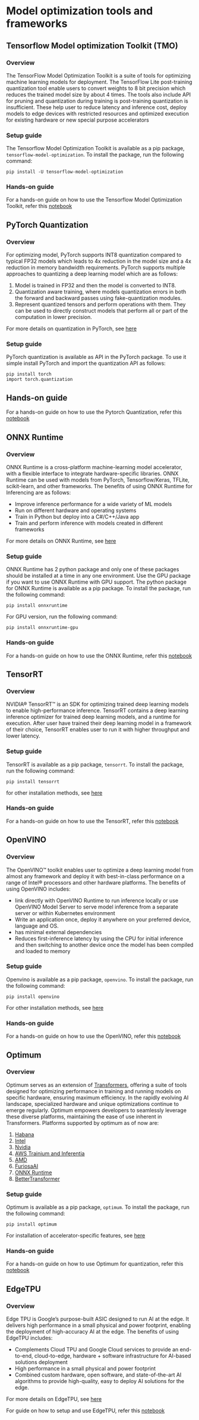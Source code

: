 # Model optimization tools and frameworks

## Tensorflow Model optimization Toolkit (TMO)

### Overview

The TensorFlow Model Optimization Toolkit is a suite of tools for optimizing machine learning models for deployment. 
The TensorFlow Lite post-training quantization tool enable users to convert weights to 8 bit precision which reduces the trained model size by about 4 times. 
The tools also include API for pruning and quantization during training is post-training quantization is insufficient.
These help user to reduce latency and inference cost, deploy models to edge devices with restricted resources and optimized execution for existing hardware or new special purpose accelerators

### Setup guide

The Tensorflow Model Optimization Toolkit is available as a pip package, `tensorflow-model-optimization`. To install the package, run the following command:
```
pip install -U tensorflow-model-optimization
```

### Hands-on guide

For a hands-on guide on how to use the Tensorflow Model Optimization Toolkit, refer this [notebook](https://github.com/johko/computer-vision-course/blob/main/notebooks/Unit%209%20-%20Model%20Optimization/tmo.ipynb)
## PyTorch Quantization

### Overview

For optimizing model, PyTorch supports INT8 quantization compared to typical FP32 models which leads to 4x reduction in the model size and a 4x reduction in memory bandwidth requirements. 
PyTorch supports multiple approaches to quantizing a deep learning model which are as follows:
1. Model is trained in FP32 and then the model is converted to INT8. 
2. Quantization aware training, where models quantization errors in both the forward and backward passes using fake-quantization modules. 
3. Represent quantized tensors and perform operations with them. They can be used to directly construct models that perform all or part of the computation in lower precision. 

For more details on quantization in PyTorch, see [here](https://pytorch.org/docs/stable/quantization.html)

### Setup guide

PyTorch quantization is available as API in the PyTorch package. To use it simple install PyTorch and import the quantization API as follows: 
```
pip install torch
import torch.quantization
```
## Hands-on guide

For a hands-on guide on how to use the Pytorch Quantization, refer this [notebook](https://github.com/johko/computer-vision-course/blob/main/notebooks/Unit%209%20-%20Model%20Optimization/torch.ipynb)

## ONNX Runtime

### Overview

ONNX Runtime is a cross-platform machine-learning model accelerator, with a flexible interface to integrate hardware-specific libraries. 
ONNX Runtime can be used with models from PyTorch, Tensorflow/Keras, TFLite, scikit-learn, and other frameworks.
The benefits of using ONNX Runtime for Inferencing are as follows:
- Improve inference performance for a wide variety of ML models
- Run on different hardware and operating systems
- Train in Python but deploy into a C#/C++/Java app
- Train and perform inference with models created in different frameworks

For more details on ONNX Runtime, see [here](https://onnxruntime.ai/docs/)

### Setup guide

ONNX Runtime has 2 python package and only one of these packages should be installed at a time in any one environment. 
Use the GPU package if you want to use ONNX Runtime with GPU support.
The python package for ONNX Runtime is available as a pip package. To install the package, run the following command:
```
pip install onnxruntime
```

For GPU version, run the following command:
```
pip install onnxruntime-gpu
```

### Hands-on guide

For a hands-on guide on how to use the ONNX Runtime, refer this [notebook](https://github.com/johko/computer-vision-course/blob/main/notebooks/Unit%209%20-%20Model%20Optimization/onnx.ipynb)

## TensorRT

### Overview

NVIDIA® TensorRT™ is an SDK for optimizing trained deep learning models to enable high-performance inference. 
TensorRT contains a deep learning inference optimizer for trained deep learning models, and a runtime for execution.
After user have trained their deep learning model in a framework of their choice, TensorRT enables user to run it with higher throughput and lower latency.

### Setup guide

TensorRT is available as a pip package, `tensorrt`. To install the package, run the following command:
```
pip install tensorrt
```
for other installation methods, see [here](https://docs.nvidia.com/deeplearning/tensorrt/quick-start-guide/index.html#install) 

### Hands-on guide

For a hands-on guide on how to use the TensorRT, refer this [notebook](https://github.com/johko/computer-vision-course/blob/main/notebooks/Unit%209%20-%20Model%20Optimization/tensorrt.ipynb)

## OpenVINO

### Overview

The OpenVINO™ toolkit enables user to optimize a deep learning model from almost any framework and deploy it with best-in-class performance on a range of Intel® processors and other hardware platforms.
The benefits of using OpenVINO includes:
- link directly with OpenVINO Runtime to run inference locally or use OpenVINO Model Server to serve model inference from a separate server or within Kubernetes environment
- Write an application once, deploy it anywhere on your preferred device, language and OS.
- has minimal external dependencies 
- Reduces first-inference latency by using the CPU for initial inference and then switching to another device once the model has been compiled and loaded to memory

### Setup guide

Openvino is available as a pip package, `openvino`. To install the package, run the following command:
```
pip install openvino
```

For other installation methods, see [here](https://docs.openvino.ai/2023.2/openvino_docs_install_guides_overview.html?VERSION=v_2023_2_0&OP_SYSTEM=LINUX&DISTRIBUTION=ARCHIVE)

### Hands-on guide

For a hands-on guide on how to use the OpenVINO, refer this [notebook](https://github.com/johko/computer-vision-course/blob/main/notebooks/Unit%209%20-%20Model%20Optimization/openvino.ipynb)

## Optimum

### Overview

Optimum serves as an extension of [Transformers](https://huggingface.co/docs/transformers), offering a suite of tools designed for optimizing performance in training and 
running models on specific hardware, ensuring maximum efficiency. In the rapidly evolving AI landscape, specialized hardware and unique optimizations continue to emerge regularly. 
Optimum empowers developers to seamlessly leverage these diverse platforms, maintaining the ease of use inherent in Transformers. 
Platforms supported by optimum as of now are:
1. [Habana](https://huggingface.co/docs/optimum/habana/index) 
2. [Intel](https://huggingface.co/docs/optimum/intel/index)
3. [Nvidia](https://github.com/huggingface/optimum-nvidia)
4. [AWS Trainium and Inferentia](https://huggingface.co/docs/optimum-neuron/index)
5. [AMD](https://huggingface.co/docs/optimum/amd/index)
8. [FuriosaAI](https://huggingface.co/docs/optimum/furiosa/index)
9. [ONNX Runtime](https://huggingface.co/docs/optimum/onnxruntime/overview)
10. [BetterTransformer](https://huggingface.co/docs/optimum/bettertransformer/overview)

### Setup guide

Optimum is available as a pip package, `optimum`. To install the package, run the following command:
```
pip install optimum
``` 

For installation of accelerator-specific features, see [here](https://huggingface.co/docs/optimum/installation)

### Hands-on guide

For a hands-on guide on how to use Optimum for quantization, refer this [notebook](https://github.com/johko/computer-vision-course/blob/main/notebooks/Unit%209%20-%20Model%20Optimization/optimum.ipynb)

## EdgeTPU

### Overview

Edge TPU is Google’s purpose-built ASIC designed to run AI at the edge. It delivers high performance in a small physical and power footprint, enabling the deployment of high-accuracy AI at the edge.
The benefits of using EdgeTPU includes:
- Complements Cloud TPU and Google Cloud services to provide an end-to-end, cloud-to-edge, hardware + software infrastructure for AI-based solutions deployment
- High performance in a small physical and power footprint
- Combined custom hardware, open software, and state-of-the-art AI algorithms to provide high-quality, easy to deploy AI solutions for the edge.

For more details on EdgeTPU, see [here](https://cloud.google.com/edge-tpu)

For guide on how to setup and use EdgeTPU, refer this [notebook](https://github.com/johko/computer-vision-course/blob/main/notebooks/Unit%209%20-%20Model%20Optimization/edge_tpu.ipynb)


